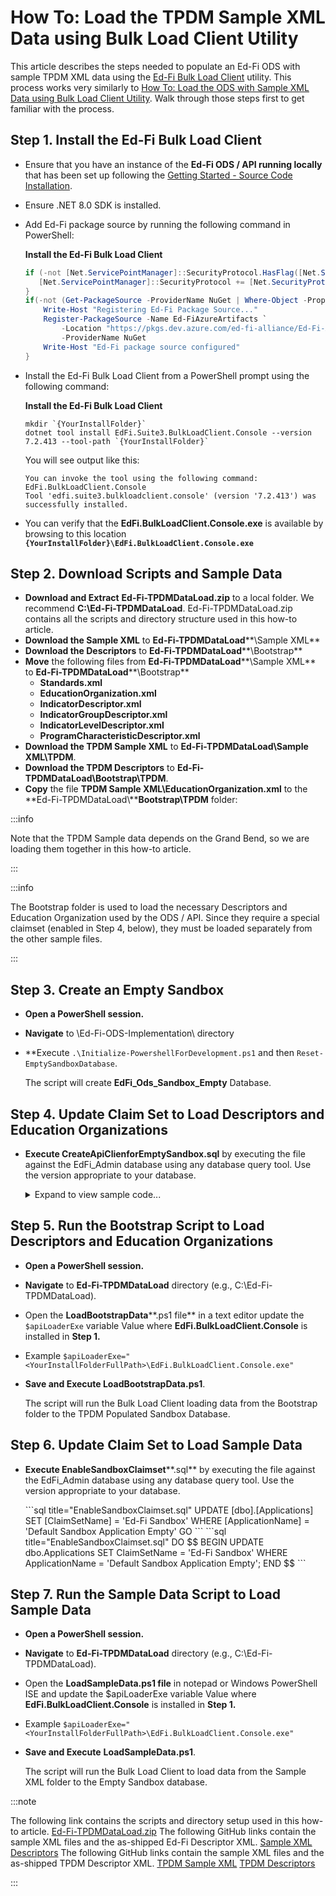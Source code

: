 # How To: Load the TPDM Sample XML Data using Bulk Load Client Utility


This article describes the steps needed to populate an Ed-Fi ODS with sample
TPDM XML data using the [Ed-Fi Bulk Load
Client](../platform-dev-guide/utilities/bulk-load-client-utility)
utility. This process works very similarly to [How To: Load the ODS with Sample
XML Data using Bulk Load Client
Utility](./how-to-load-the-ods-with-sample-xml-data-using-bulk-load-client-utility).
Walk through those steps first to get familiar with the process.

## Step 1. Install the Ed-Fi Bulk Load Client

* Ensure that you have an instance of the **Ed-Fi ODS / API running locally**
    that has been set up following the [Getting Started - Source Code
    Installation](../getting-started/source-code-installation/readme).
* Ensure .NET 8.0 SDK is installed.

* Add Ed-Fi package source by running the following  command in PowerShell:

    **Install the Ed-Fi Bulk Load Client**

    ```powershell
    if (-not [Net.ServicePointManager]::SecurityProtocol.HasFlag([Net.SecurityProtocolType]::Tls12)) {
       [Net.ServicePointManager]::SecurityProtocol += [Net.SecurityProtocolType]::Tls12
    }
    if(-not (Get-PackageSource -ProviderName NuGet | Where-Object -Property Name -eq "Ed-FiAzureArtifacts")){
        Write-Host "Registering Ed-Fi Package Source..."
        Register-PackageSource -Name Ed-FiAzureArtifacts `
            -Location "https://pkgs.dev.azure.com/ed-fi-alliance/Ed-Fi-Alliance-OSS/_packaging/EdFi/nuget/v3/index.json" `
            -ProviderName NuGet
        Write-Host "Ed-Fi package source configured"
    }
    ```

* Install the Ed-Fi Bulk Load Client from a PowerShell prompt using the
    following command:

    **Install the Ed-Fi Bulk Load Client**

    ```shell
    mkdir `{YourInstallFolder}`
    dotnet tool install EdFi.Suite3.BulkLoadClient.Console --version 7.2.413 --tool-path `{YourInstallFolder}`
    ```

    You will see output like this:

    ```shell
    You can invoke the tool using the following command: EdFi.BulkLoadClient.Console
    Tool 'edfi.suite3.bulkloadclient.console' (version '7.2.413') was successfully installed.
    ```

* You can verify that the **EdFi.BulkLoadClient.Console.exe**  is available by
    browsing to this location
    **`{YourInstallFolder}\EdFi.BulkLoadClient.Console.exe`**

## Step 2. Download Scripts and Sample Data

* **Download and Extract** **Ed-Fi-TPDMDataLoad.zip** to a local folder. We
    recommend **C:\\Ed-Fi-TPDMDataLoad**.
    Ed-Fi-TPDMDataLoad.zip contains all the scripts and directory structure used
    in this how-to article.
* **Download the Sample XML** to **Ed-Fi-TPDMDataLoad****\\Sample XML**
* **Download the Descriptors** to **Ed-Fi-TPDMDataLoad****\\Bootstrap**
* **Move** the following files from **Ed-Fi-TPDMDataLoad****\\Sample XML** to
  **Ed-Fi-TPDMDataLoad****\\Bootstrap**
  * **Standards.xml**
  * **EducationOrganization.xml**
  * **IndicatorDescriptor.xml**
  * **IndicatorGroupDescriptor.xml**
  * **IndicatorLevelDescriptor.xml**
  * **ProgramCharacteristicDescriptor.xml**
* **Download the TPDM Sample XML** to **Ed-Fi-TPDMDataLoad\\Sample
  XML\\TPDM**.
* **Download the TPDM Descriptors** to
  **Ed-Fi-TPDMDataLoad\\Bootstrap\\TPDM**.
* **Copy** the file **TPDM Sample XML\\EducationOrganization.xml** to the
  **Ed-Fi-TPDMDataLoad\\****Bootstrap\\TPDM** folder:

:::info

Note that the TPDM Sample data depends on the Grand Bend, so we are
loading them together in this how-to article.

:::

:::info

The Bootstrap folder is used to load the necessary Descriptors and Education
Organization used by the ODS / API. Since they require a special claimset
(enabled in Step 4, below), they must be loaded separately from the other sample
files.

:::

## Step 3. Create an Empty Sandbox

* **Open a PowerShell session.**
* **Navigate** to \\Ed-Fi-ODS-Implementation\\ directory
* **Execute `.\Initialize-PowershellForDevelopment.ps1` and
  then `Reset-EmptySandboxDatabase`.

    The script will create **EdFi\_Ods\_Sandbox\_Empty** Database.

## Step 4. Update Claim Set to Load Descriptors and Education Organizations

* **Execute CreateApiClienforEmptySandbox.sql** by executing the file against
  the EdFi\_Admin database using any database query tool. Use the version
  appropriate to your database.

  <Tabs>
    <TabItem value="MSSQL" label="SQL Server" default>
      <details>
      <summary>Expand to view sample code...</summary>

     ```sql title="CreateApiClienforEmptySandbox.sql"
     DECLARE @VendorName nvarchar(150) = 'Empty Test Vendor'
     DECLARE @NamespacePrefix nvarchar (255) = 'uri://ed-fi.org'
     DECLARE @NamespacePrefixEdu nvarchar (255) = 'uri://gbisd.edu'
     DECLARE @UserFullName varchar(150) = 'Empty Test User'
     DECLARE @UserEmailAddress varchar(150) = 'emptytest@ed-fi.org'
     DECLARE @ApplicationName nvarchar(255) = 'Default Sandbox Application Empty'
     DECLARE @ClaimSetName nvarchar(255) = 'Bootstrap Descriptors and EdOrgs'
     DECLARE @ApiClientName nvarchar(50) = 'Empty Demonstration Sandbox'
     DECLARE @Key nvarchar(50) = 'empty'
     DECLARE @Secret nvarchar(100) = 'emptySecret'
     DECLARE @OdsInstanceName nvarchar(100) = 'Test ODS'
     DECLARE @OdsInstanceType nvarchar(100) = 'Test Type'
     DECLARE @OdsInstanceConnectionString nvarchar(500) = 'server=(local);trusted_connection=True;database=EdFi_Ods_Sandbox_Empty;application name=EdFi.Ods.WebApi;Encrypt=False'

     DECLARE @IsPopulatedSandbox bit = 0
     -- For Non-Sandbox deployments
     DECLARE @UseSandbox bit = 0
     -- For Sandbox
     --DECLARE @UseSandbox bit = 1

     DECLARE @VendorId int
     DECLARE @UserId int
     DECLARE @ApplicationId int
     DECLARE @ApplicationEducationOrganizationId int
     DECLARE @ApiClientId int
     DECLARE @OdsInstanceId int

     DECLARE @EducationOrganizationIds TABLE(Idx int IDENTITY(1,1), EdOrgId int)

     --Must be ed-orgs in the ODS
     INSERT INTO @EducationOrganizationIds (EdOrgId)
         SELECT 255901 UNION
         SELECT 1 UNION
         SELECT 2 UNION
         SELECT 3 UNION
         SELECT 4 UNION
         SELECT 5 UNION
         SELECT 6 UNION
         SELECT 7 UNION
         SELECT 6000203

     -- Clear @IsPopulatedSandbox if not using sandbox
     IF (@UseSandbox = 0)
         SET @IsPopulatedSandbox = 0

     -- Ensure Vendor exists
     SELECT @VendorId = VendorId FROM [dbo].[Vendors] WHERE VendorName = @VendorName

     IF(@VendorId IS NULL)
     BEGIN
         INSERT INTO [dbo].[Vendors] (VendorName)
         VALUES (@VendorName)

         SET @VendorId = SCOPE_IDENTITY()
     END

     -- Ensure correct namespace prefixes are set up
     DELETE FROM [dbo].[VendorNamespacePrefixes] WHERE Vendor_VendorId = @VendorId
     INSERT INTO [dbo].[VendorNamespacePrefixes] (Vendor_VendorId, NamespacePrefix)
     VALUES (@VendorId, @NamespacePrefix)
     INSERT INTO [dbo].[VendorNamespacePrefixes] (Vendor_VendorId, NamespacePrefix)
     VALUES (@VendorId, @NamespacePrefixEdu)
     -- Ensure User exists for test Vendor
     SELECT @UserId = UserId FROM [dbo].[Users] WHERE FullName = @UserFullName AND Vendor_VendorId = @VendorId

     IF(@UserId IS NULL)
     BEGIN
         INSERT INTO [dbo].[Users] (Email, FullName, Vendor_VendorId)
         VALUES (@UserEmailAddress, @UserFullName, @VendorId)

         SET @UserId = SCOPE_IDENTITY()
     END
     ELSE
     BEGIN
         UPDATE [dbo].[Users] SET Email = @UserEmailAddress WHERE UserId = @UserId
     END

     -- Ensure Application exists
     SELECT @ApplicationId = ApplicationId FROM [dbo].[Applications] WHERE ApplicationName = @ApplicationName AND Vendor_VendorId = @VendorId

     IF (@ApplicationId IS NULL)
     BEGIN
         INSERT INTO [dbo].[Applications] (ApplicationName, Vendor_VendorId, ClaimSetName)
         VALUES (@ApplicationName, @VendorId, @ClaimSetName)

         SET @ApplicationId = SCOPE_IDENTITY()
     END
     ELSE
     BEGIN
         UPDATE [dbo].[Applications] SET ClaimSetName = @ClaimSetName WHERE ApplicationId = @ApplicationId
     END

     -- Ensure ApiClient exists
     SELECT @ApiClientId = ApiClientId FROM [dbo].[ApiClients] WHERE Application_ApplicationId = @ApplicationId AND [Name] = @ApiClientName

     IF(@ApiClientId IS NULL)
     BEGIN
         INSERT INTO [dbo].[ApiClients] ([Key], [Secret], [Name], IsApproved, UseSandbox, SandboxType, Application_ApplicationId, User_UserId, SecretIsHashed)
         VALUES (@Key, @Secret, @ApiClientName, 1, @UseSandbox, @IsPopulatedSandbox, @ApplicationId, @UserId, 0)

         SET @ApiClientId = SCOPE_IDENTITY()
     END
     ELSE
     BEGIN
         UPDATE [dbo].[ApiClients] SET [Key] = @Key, [Secret] = @Secret, UseSandbox = @UseSandbox, SandboxType = @IsPopulatedSandbox, User_UserId = @UserId, SecretIsHashed = 0 WHERE ApiClientId = @ApiClientId
     END

     -- Ensure OdsInstance exists
     SELECT @OdsInstanceId = OdsInstanceId FROM [dbo].[OdsInstances] WHERE [Name] = @OdsInstanceName and InstanceType = @OdsInstanceType

     IF(@OdsInstanceId IS NULL)
     BEGIN
         INSERT INTO [dbo].[OdsInstances] ([Name], InstanceType, ConnectionString)
         VALUES (@OdsInstanceName, @OdsInstanceType, @OdsInstanceConnectionString)
         SET @OdsInstanceId = SCOPE_IDENTITY()
     END
     ELSE
     BEGIN
         UPDATE [dbo].[OdsInstances] SET ConnectionString = @OdsInstanceConnectionString WHERE OdsInstanceId = @OdsInstanceId
     END

     -- Ensure ApiClientOdsInstance exists
     IF NOT EXISTS (SELECT 1 FROM [dbo].[ApiClientOdsInstances] WHERE ApiClient_ApiClientId = @ApiClientId AND OdsInstance_OdsInstanceId = @OdsInstanceId)
     BEGIN
         INSERT INTO [dbo].[ApiClientOdsInstances] (ApiClient_ApiClientId, OdsInstance_OdsInstanceId)
         VALUES (@ApiClientId, @OdsInstanceId)
     END

     IF ((SELECT COUNT(*) FROM @EducationOrganizationIds) > 0)
     BEGIN
         -- Clear all education organization links for the selected application
         DELETE acaeo
         FROM dbo.ApiClientApplicationEducationOrganizations acaeo
         INNER JOIN dbo.ApplicationEducationOrganizations aeo
         ON acaeo.ApplicationEducationOrganization_ApplicationEducationOrganizationId = aeo.ApplicationEducationOrganizationId
         WHERE aeo.Application_ApplicationId = @ApplicationId
         DELETE FROM [dbo].[ApplicationEducationOrganizations] WHERE Application_ApplicationId = @ApplicationId


      -- Ensure correct education organizations are set up
      DECLARE @i int
      DECLARE @Len int

      SELECT @i = min(Idx) - 1, @Len = max(Idx) FROM @EducationOrganizationIds

      WHILE @i < @Len
      BEGIN
       SELECT @i = @i + 1
       DECLARE @EdOrg int = (SELECT TOP 1 EdOrgId FROM @EducationOrganizationIds WHERE Idx = @i)

       INSERT INTO [dbo].[ApplicationEducationOrganizations] (EducationOrganizationId, Application_ApplicationId)
       VALUES (@EdOrg, @ApplicationId)
       SELECT @ApplicationEducationOrganizationId = SCOPE_IDENTITY()

       INSERT INTO [dbo].[ApiClientApplicationEducationOrganizations] (ApplicationEducationOrganization_ApplicationEducationOrganizationId, ApiClient_ApiClientId)
       VALUES (@ApplicationEducationOrganizationId, @ApiClientId)
      END
     END
     ```

      </details>
    </TabItem>
    <TabItem value="PostgreSQL" label="PostgreSQL" default>
      <details>
      <summary>Expand to view sample code...</summary>

     ```sql title="CreateApiClienforEmptySandbox.sql"
     DO $$
     DECLARE

     vendor_name varchar(150) := 'Empty Test Vendor';
     namespace_prefix varchar(255) = 'uri://ed-fi.org';
     namespace_prefix_edu varchar(255) = 'uri://gbisd.edu';
     user_full_name varchar(150) = 'Local Test User';
     user_email_address varchar(150) = 'emptytest@ed-fi.org';
     application_name varchar(255) = 'Default Sandbox Application Empty';
     claimset_name varchar(255) = 'Bootstrap Descriptors and EdOrgs';
     api_client_name varchar(50) = 'Empty Demonstration Sandbox';
     client_key varchar(50) = 'empty';
     client_secret varchar(100) = 'emptySecret';
     ods_instance_name varchar(100) = 'Test ODS';
     ods_instance_type varchar(100) = 'Test Type';
     ods_instance_connection_string varchar(255) = 'host=localhost;port=5432;username=postgres;database=EdFi_Ods_Sandbox_Empty;pooling=true;minimum pool size=10;maximum pool size=50;Application Name=EdFi.Ods.WebApi';

     --Must be ed-orgs in the ODS
     education_organization_ids bigint[] = array[255901, 1, 2, 3, 4, 5, 6, 7, 6000203];

     is_populated_sandbox INT = 0;
     -- For Non-Sandbox deployments
     use_sandbox boolean = False;
     -- For Sandbox
     --use_sandbox boolean = True;

     vendor_id int;
     user_id int;
     application_id int;
     application_education_organization_id int;
     api_client_id int;
     ods_instance_id int;

     BEGIN
     -- Clear is_populated_sandbox if not using sandbox
     IF NOT use_sandbox
     THEN
         SELECT 0 INTO is_populated_sandbox;
     END IF;

     -- Ensure Vendor exists
     SELECT VendorId INTO vendor_id FROM dbo.Vendors WHERE VendorName = vendor_name;

     IF(vendor_id IS NULL)
     THEN
         INSERT INTO dbo.Vendors (VendorName)
         VALUES (vendor_name);

         SELECT LASTVAL() INTO vendor_id;
     END IF;

     -- Ensure correct namespace prefixes are set up
     DELETE FROM dbo.VendorNamespacePrefixes WHERE Vendor_VendorId = vendor_id;
     INSERT INTO dbo.VendorNamespacePrefixes (Vendor_VendorId, NamespacePrefix)
     VALUES (vendor_id, namespace_prefix);
     INSERT INTO dbo.VendorNamespacePrefixes (Vendor_VendorId, NamespacePrefix)
     VALUES (vendor_id, namespace_prefix_edu);

     -- Ensure User exists for test Vendor
     SELECT UserId INTO user_id FROM dbo.Users WHERE FullName = user_full_name AND Vendor_VendorId = vendor_id;


     IF(user_id IS NULL)
     THEN
         INSERT INTO dbo.Users (Email, FullName, Vendor_VendorId)
         VALUES (user_email_address, user_full_name, vendor_id);

         SELECT LASTVAL() INTO user_id;
     ELSE
         UPDATE dbo.Users SET Email = user_email_address WHERE UserId = user_id;
     END IF;

     -- Ensure Application exists
     SELECT ApplicationId INTO application_id FROM dbo.Applications WHERE ApplicationName = application_name AND Vendor_VendorId = vendor_id;

     IF (application_id IS NULL)
     THEN
         INSERT INTO dbo.Applications (ApplicationName, Vendor_VendorId, ClaimSetName)
         VALUES (application_name, vendor_id, claimset_name);

         SELECT LASTVAL() INTO application_id;
     ELSE
         UPDATE dbo.Applications SET ClaimSetName = claimset_name WHERE ApplicationId = application_id;
     END IF;

     -- Ensure ApiClient exists
     SELECT  ApiClientId INTO api_client_id FROM dbo.ApiClients WHERE Application_ApplicationId = application_id AND Name = api_client_name;

     IF(api_client_id IS NULL)
     THEN
         INSERT INTO dbo.ApiClients (Key, Secret, Name, IsApproved, UseSandbox, SandboxType, Application_ApplicationId, User_UserId, SecretIsHashed)
         VALUES (client_key, client_secret, api_client_name, TRUE, use_sandbox, is_populated_sandbox, application_id, user_id, FALSE);

         SELECT  LASTVAL() INTO api_client_id;
     ELSE
         UPDATE dbo.ApiClients SET Key = client_key, Secret = client_secret, UseSandbox = use_sandbox, SandboxType = is_populated_sandbox, User_UserId = user_id, SecretIsHashed = FALSE WHERE ApiClientId = api_client_id;
     END IF;

     -- Ensure OdsInstance exists
     SELECT OdsInstanceId INTO ods_instance_id FROM dbo.OdsInstances WHERE Name = ods_instance_name AND InstanceType = ods_instance_type;

     IF(ods_instance_id IS NULL)
     THEN
         INSERT INTO dbo.OdsInstances (Name, InstanceType, ConnectionString)
         VALUES (ods_instance_name, ods_instance_type, ods_instance_connection_string);

         SELECT LASTVAL() INTO ods_instance_id;
     ELSE
         UPDATE dbo.OdsInstances SET ConnectionString = ods_instance_connection_string WHERE OdsInstanceId = ods_instance_id;
     END IF;

     -- Ensure ApiClientOdsInstance exists
     INSERT INTO dbo.ApiClientOdsInstances (ApiClient_ApiClientId, OdsInstance_OdsInstanceId)
     SELECT api_client_id, ods_instance_id
     WHERE NOT EXISTS (SELECT * FROM dbo.ApiClientOdsInstances WHERE ApiClient_ApiClientId = api_client_id AND OdsInstance_OdsInstanceId = ods_instance_id);

     IF (ARRAY_LENGTH(education_organization_ids, 1) > 0)
     THEN
         -- Clear all education organization links for the selected application
         DELETE
         FROM dbo.ApiClientApplicationEducationOrganizations WHERE
         ApplicationEdOrg_ApplicationEdOrgId IN ( SELECT ApplicationEducationOrganizationId
                                                  FROM dbo.ApplicationEducationOrganizations
                                                  WHERE Application_ApplicationId = application_id);
         DELETE FROM dbo.ApplicationEducationOrganizations WHERE Application_ApplicationId = application_id;

      DECLARE education_organization_id bigint;
      -- Ensure correct education organizations are set up
      BEGIN
       FOREACH education_organization_id IN ARRAY education_organization_ids LOOP
        INSERT INTO dbo.ApplicationEducationOrganizations (EducationOrganizationId, Application_ApplicationId)
        VALUES (education_organization_id, application_id);
        SELECT LASTVAL() INTO application_education_organization_id;

        INSERT INTO dbo.ApiClientApplicationEducationOrganizations (Applicationedorg_Applicationedorgid, ApiClient_ApiClientId)
        VALUES (application_education_organization_id, api_client_id);
       END LOOP;
      END;
     END IF;
     END $$;
     ```

     </details>
    </TabItem>
  </Tabs>

## Step 5. Run the Bootstrap Script to Load Descriptors and Education Organizations

* **Open a PowerShell session.**
* **Navigate** to **Ed-Fi-TPDMDataLoad** directory (e.g.,
  C:\\Ed-Fi-TPDMDataLoad).
* Open the **LoadBootstrapData****.ps1 file** in a text editor update the
  `$apiLoaderExe` variable Value where **EdFi.BulkLoadClient.Console** is
  installed in **Step 1.**
* Example `$apiLoaderExe="<YourInstallFolderFullPath>\EdFi.BulkLoadClient.Console.exe"`
* **Save and Execute LoadBootstrapData.ps1**.

  The script will run the Bulk Load Client loading data from the Bootstrap
  folder to the TPDM Populated Sandbox Database.

## Step 6. Update Claim Set to Load Sample Data

* **Execute EnableSandboxClaimset****.sql** by executing the file against the
    EdFi\_Admin database using any database query tool. Use the version
    appropriate to your database.


  <Tabs>
    <TabItem value="MSSQL" label="SQL Server" default>
     ```sql title="EnableSandboxClaimset.sql"
     UPDATE [dbo].[Applications]
     SET [ClaimSetName] = 'Ed-Fi Sandbox'
     WHERE [ApplicationName] = 'Default Sandbox Application Empty'
     GO
     ```
    </TabItem>
    <TabItem value="PostgreSQL" label="PostgreSQL" default>
     ```sql title="EnableSandboxClaimset.sql"
     DO $$
     BEGIN
      UPDATE dbo.Applications
      SET ClaimSetName = 'Ed-Fi Sandbox'
      WHERE ApplicationName = 'Default Sandbox Application Empty';
     END $$
     ```
     </TabItem>
  </Tabs>

## Step 7. Run the Sample Data Script to Load Sample Data

* **Open a PowerShell session.**
* **Navigate** to **Ed-Fi-TPDMDataLoad** directory (e.g.,
  C:\\Ed-Fi-TPDMDataLoad).
* Open the **LoadSampleData.ps1 file** in notepad or Windows PowerShell ISE
  and update the $apiLoaderExe variable Value  where
  **EdFi.BulkLoadClient.Console** is installed in **Step 1.**
* Example `$apiLoaderExe="<YourInstallFolderFullPath>\EdFi.BulkLoadClient.Console.exe"`
* **Save and Execute** **LoadSampleData.ps1**.

  The script will run the Bulk Load Client to load data from the Sample XML
  folder to the Empty Sandbox database.

:::note

The following link contains the scripts and directory setup used in
this how-to article.
[Ed-Fi-TPDMDataLoad.zip](https://edfi.atlassian.net/wiki/download/attachments/23301444/Ed-Fi-TPDMDataLoad.zip?version=2&modificationDate=1716571235874&cacheVersion=1&api=v2)
The following GitHub links contain the sample XML files and the as-shipped
Ed-Fi Descriptor XML. [Sample
XML](https://github.com/Ed-Fi-Alliance-OSS/Ed-Fi-Data-Standard/tree/v5.1.0/Samples/Sample%20XML)
[Descriptors](https://github.com/Ed-Fi-Alliance-OSS/Ed-Fi-Data-Standard/tree/v5.1.0/Descriptors)
The following GitHub links contain the sample XML files and the as-shipped
TPDM Descriptor XML. [TPDM Sample
XML](https://github.com/Ed-Fi-Alliance-OSS/Ed-Fi-TPDM-Artifacts/tree/Data-Standard-v5.1.0/Samples/Sample%20XML)
[TPDM
Descriptors](https://github.com/Ed-Fi-Alliance-OSS/Ed-Fi-TPDM-Artifacts/tree/Data-Standard-v5.1.0/Descriptors)

:::
